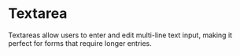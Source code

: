 

# Textarea

<div className="d-flex gap-2 align-items-center">
  <Tags />
  <DeprecatedTags
    url="/docs/legacy/textarea"
    hasDeprecatedAncestor={true}
  ></DeprecatedTags>
</div>

<!-- introduction start -->
Textareas allow users to enter and edit multi-line text input, making it perfect for forms that require longer entries.
<!-- introduction end -->

<LinkableDocsTabs>
  <DocsUx />
  <DocsCode />
</LinkableDocsTabs>
